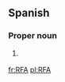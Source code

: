==Spanish==

===Proper noun===
{{es-proper noun|f}}

# {{abbreviation of|República Federal de Alemania|lang=es|nodot=1}} {{gloss|Federal Republic of Germany}}

[[fr:RFA]]
[[pl:RFA]]
